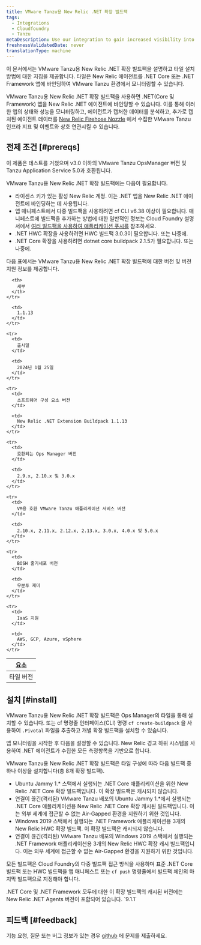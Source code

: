```yaml
---
title: VMware Tanzu용 New Relic .NET 확장 빌드팩
tags:
  - Integrations
  - Cloudfoundry
  - Tanzu
metaDescription: Use our integration to gain increased visibility into the performance of your VMware Tanzu environment.
freshnessValidatedDate: never
translationType: machine
---
```




이 문서에서는 VMware Tanzu용 New Relic .NET 확장 빌드팩을 설명하고 타일 설치 방법에 대한 지침을 제공합니다. 타일은 New Relic 에이전트를 .NET Core 또는 .NET Framework 앱에 바인딩하여 VMware Tanzu 환경에서 모니터링할 수 있습니다.

VMware Tanzu용 New Relic .NET 확장 빌드팩을 사용하면 .NET(Core 및 Framework) 앱을 New Relic .NET 에이전트에 바인딩할 수 있습니다. 이를 통해 이러한 앱의 상태와 성능을 모니터링하고, 에이전트가 캡처한 데이터를 분석하고, 추가로 캡처된 에이전트 데이터를 [New Relic Firehose Nozzle](https://network.pivotal.io/products/nr-firehose-nozzle/) 에서 수집한 VMware Tanzu 인프라 지표 및 이벤트와 상호 연관시킬 수 있습니다.

## 전제 조건 [#prereqs]

이 제품은 테스트를 거쳤으며 v3.0 이하의 VMware Tanzu OpsManager 버전 및 Tanzu Application Service 5.0과 호환됩니다.

VMware Tanzu용 New Relic .NET 확장 빌드팩에는 다음이 필요합니다.

* 라이센스 키가 있는 활성 New Relic 계정. 이는 .NET 앱을 New Relic .NET 에이전트에 바인딩하는 데 사용됩니다.
* 앱 매니페스트에서 다중 빌드팩을 사용하려면 cf CLI v6.38 이상이 필요합니다. 매니페스트에 빌드팩을 추가하는 방법에 대한 일반적인 정보는 Cloud Foundry 설명서에서 [여러 빌드팩을 사용하여 애플리케이션 푸시를](https://docs.pivotal.io/application-service/buildpacks/use-multiple-buildpacks.html) 참조하세요.
* .NET HWC 확장을 사용하려면 HWC 빌드팩 3.0.3이 필요합니다. 또는 나중에.
* .NET Core 확장을 사용하려면 dotnet core buildpack 2.1.5가 필요합니다. 또는 나중에.

다음 표에서는 VMware Tanzu용 New Relic .NET 확장 빌드팩에 대한 버전 및 버전 지원 정보를 제공합니다.

<table>
  <thead>
    <tr>
      <th>
        요소
      </th>

      <th>
        세부
      </th>
    </tr>
  </thead>

  <tbody>
    <tr>
      <td>
        타일 버전
      </td>

      <td>
        1.1.13
      </td>
    </tr>

    <tr>
      <td>
        출시일
      </td>

      <td>
        2024년 1월 25일
      </td>
    </tr>

    <tr>
      <td>
        소프트웨어 구성 요소 버전
      </td>

      <td>
        New Relic .NET Extension Buildpack 1.1.13
      </td>
    </tr>

    <tr>
      <td>
        호환되는 Ops Manager 버전
      </td>

      <td>
        2.9.x, 2.10.x 및 3.0.x
      </td>
    </tr>

    <tr>
      <td>
        VM용 호환 VMware Tanzu 애플리케이션 서비스 버전
      </td>

      <td>
        2.10.x, 2.11.x, 2.12.x, 2.13.x, 3.0.x, 4.0.x 및 5.0.x
      </td>
    </tr>

    <tr>
      <td>
        BOSH 줄기세포 버전
      </td>

      <td>
        우분투 제미
      </td>
    </tr>

    <tr>
      <td>
        IaaS 지원
      </td>

      <td>
        AWS, GCP, Azure, vSphere
      </td>
    </tr>
  </tbody>
</table>

## 설치 [#install]

VMware Tanzu용 New Relic .NET 확장 빌드팩은 Ops Manager의 타일을 통해 설치할 수 있습니다. 또는 cf 명령줄 인터페이스(CLI) 명령 `cf create-buildpack` 을 사용하여 `.Pivotal` 파일을 추출하고 개별 확장 빌드팩을 설치할 수 있습니다.

앱 모니터링을 시작한 후 다음을 설정할 수 있습니다. <InlinePopover type="alerts"/>New Relic 경고 하위 시스템을 사용하여 .NET 에이전트가 수집한 모든 측정항목을 기반으로 합니다.

VMware Tanzu용 New Relic .NET 확장 빌드팩은 타일 구성에 따라 다음 빌드팩 중 하나 이상을 설치합니다(총 8개 확장 빌드팩).

* Ubuntu Jammy 1.\* 스택에서 실행되는 .NET Core 애플리케이션을 위한 New Relic .NET Core 확장 빌드팩입니다. 이 확장 빌드팩은 캐시되지 않습니다.
* 연결이 끊긴(격리된) VMware Tanzu 배포의 Ubuntu Jammy 1.\*에서 실행되는 .NET Core 애플리케이션용 New Relic .NET Core 확장 캐시된 빌드팩입니다. 이는 외부 세계에 접근할 수 없는 Air-Gapped 환경을 지원하기 위한 것입니다.
* Windows 2019 스택에서 실행되는 .NET Framework 애플리케이션용 3개의 New Relic HWC 확장 빌드팩. 이 확장 빌드팩은 캐시되지 않습니다.
* 연결이 끊긴(격리된) VMware Tanzu 배포의 Windows 2019 스택에서 실행되는 .NET Framework 애플리케이션용 3개의 New Relic HWC 확장 캐시 빌드팩입니다. 이는 외부 세계에 접근할 수 없는 Air-Gapped 환경을 지원하기 위한 것입니다.

모든 빌드팩은 Cloud Foundry의 다중 빌드팩 접근 방식을 사용하며 표준 .NET Core 빌드팩 또는 HWC 빌드팩을 앱 매니페스트 또는 `cf push` 명령줄에서 빌드팩 체인의 마지막 빌드팩으로 지정해야 합니다.

<Callout variant="important">
  .NET Core 및 .NET Framework 모두에 대한 이 확장 빌드팩의 캐시된 버전에는 New Relic .NET Agents 버전이 포함되어 있습니다. `9.1.1`
</Callout>

## 피드백 [#feedback]

기능 요청, 질문 또는 버그 정보가 있는 경우 [github](https://github.com/newrelic/newrelic-dotnet-buildpack-tile/issues) 에 문제를 제출하세요.